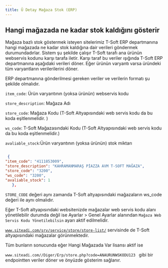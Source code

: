 ```yaml
---
title: Ü Detay Mağaza Stok (ERP)
---
```

## Hangi mağazada ne kadar stok kaldığını gösterir


Mağaza bazlı stok göstermek isteyen sitelerimiz T-Soft ERP departmanına hangi mağazada ne kadar stok kaldığına dair verileri göndermek durumundadırlar.
Sistem şu şekilde çalışır
T-Soft tarafı ana ürünün webservis kodunu karşı tarafa iletir.
Karşı taraf bu veriler ışığında T-Soft ERP departmanına aşağıdaki verileri döner.
Eğer ürünün varyantı varsa üründeki tüm varyantların verilerilerini döner.

ERP departmanına gönderilmesi gereken veriler ve verilerin  formatı şu şekilde olmalıdır.




<p>
<code>item_code</code>: Ürün varyantının (yoksa ürünün) webservis kodu
</p>

<p>
<code>store_description</code>: Mağaza Adı
</p>

<p>
<code>store_code</code>: Mağaza Kodu (T-Soft Altyapısındaki web servis kodu da bu koda eşitlenmelidir. )
</p>
<p>
<code>ws_code</code>: T-Soft Mağazasındaki Kodu (T-Soft Altyapısındaki web servis kodu da bu koda eşitlenmelidir.)
</p>

<p>
<code>avaliable_stock</code>:Ürün varyantının (yoksa ürünün) stok miktarı
</p>



```json title="ERP departmanına gönderilmesi gereken format"

 {
"item_code": "4111853009",
"store_description": "KAHRAMANMARAŞ PİAZZA AVM T-SOFT MAĞAZA",
"store_code": "3200",
"ws_code": "3200",
"avaliable_stock": 1
   },


```

<p>
<code>STORE_CODE</code> değeri aynı zamanda T-Soft altyapısındaki mağazaların ws_code değeri ile aynı olmalıdır. </p>

<p>
Eğer T-Soft altyapısındaki websitenizde mağazalar web servis kodu alanı yönetilebilir durumda değil ise Ayarlar > Genel Ayarlar alanından <code>Mağaza Web Servis Kodu Yönetilebilsin</code> ayarı aktif edilmelidir. 
</p>

 <code>www.siteadi.com/srv/service/store/store-list/</code> servisinde de T-Soft altyapısındaki mağazalar görünmektedir.  


<p>


</p>

Tüm bunların sonucunda eğer Hangi Mağazada Var lisansı aktif ise 
<p>
<code>www.siteadi.com//Diger/Erp/store.php?code=ANAURUNWSKODU123 </code> gibi bir endpointten veriler döner ve önyüzde gösterim sağlanır.

</p>





        


